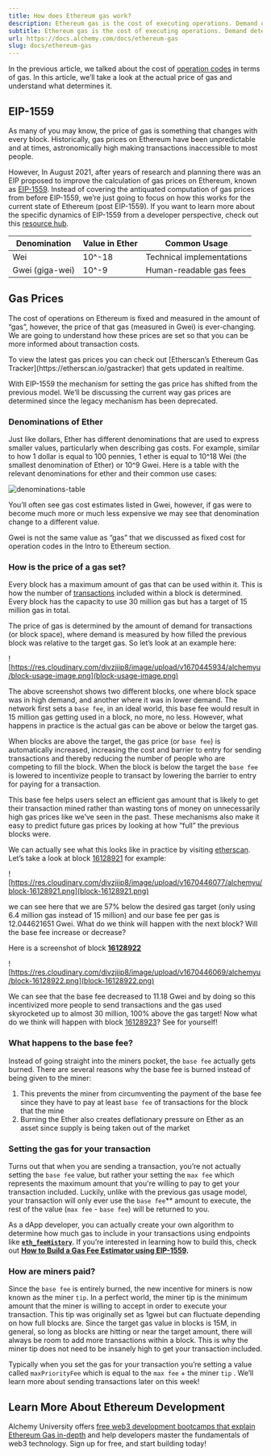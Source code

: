 ```yaml
---
title: How does Ethereum gas work?
description: Ethereum gas is the cost of executing operations. Demand determines the price, with a base fee to incentivize transactions. The fee is burned, and miners receive tips.
subtitle: Ethereum gas is the cost of executing operations. Demand determines the price, with a base fee to incentivize transactions. The fee is burned, and miners receive tips.
url: https://docs.alchemy.com/docs/ethereum-gas
slug: docs/ethereum-gas
---
```


In the previous article, we talked about the cost of [operation codes](/docs/what-is-ethereum) in terms of gas. In this article, we’ll take a look at the actual price of gas and understand what determines it.

## EIP-1559

As many of you may know, the price of gas is something that changes with every block. Historically, gas prices on Ethereum have been unpredictable and at times, astronomically high making transactions inaccessible to most people.

However, In August 2021, after years of research and planning there was an EIP proposed to improve the calculation of gas prices on Ethereum, known as [EIP-1559](https://github.com/ethereum/EIPs/blob/master/EIPS/eip-1559.md). Instead of covering the antiquated computation of gas prices from before EIP-1559, we’re just going to focus on how this works for the current state of Ethereum (post EIP-1559). If you want to learn more about the specific dynamics of EIP-1559 from a developer perspective, check out this [resource hub](/docs/eip-1559).

| Denomination    | Value in Ether | Common Usage              |
| --------------- | -------------- | ------------------------- |
| Wei             | 10^-18         | Technical implementations |
| Gwei (giga-wei) | 10^-9          | Human-readable gas fees   |

## Gas Prices

The cost of operations on Ethereum is fixed and measured in the amount of “gas”, however, the price of that gas (measured in Gwei) is ever-changing. We are going to understand how these prices are set so that you can be more informed about transaction costs.

<Info>
  To view the latest gas prices you can check out [Etherscan’s Ethereum Gas Tracker](https://etherscan.io/gastracker) that gets updated in realtime.
</Info>

With EIP-1559 the mechanism for setting the gas price has shifted from the previous model. We’ll be discussing the current way gas prices are determined since the legacy mechanism has been deprecated.

### Denominations of Ether

Just like dollars, Ether has different denominations that are used to express smaller values, particularly when describing gas costs. For example, similar to how 1 dollar is equal to 100 pennies, 1 ether is equal to 10^18 Wei (the smallest denomination of Ether) or 10^9 Gwei. Here is a table with the relevant denominations for ether and their common use cases:

![denominations-table](Screen_Shot_2022-12-12_at_2.12.01_PM.png)

You’ll often see gas cost estimates listed in Gwei, however, if gas were to become much more or much less expensive we may see that denomination change to a different value.

<Check>
  Gwei is not the same value as “gas” that we discussed as fixed cost for operation codes in the Intro to Ethereum section.
</Check>

### How is the price of a gas set?

Every block has a maximum amount of gas that can be used within it. This is how the number of [transactions](/docs/utxo-vs-account-model) included within a block is determined. Every block has the capacity to use 30 million gas but has a target of 15 million gas in total.

The price of gas is determined by the amount of demand for transactions (or block space), where demand is measured by how filled the previous block was relative to the target gas. So let’s look at an example here:

![https://res.cloudinary.com/divzjiip8/image/upload/v1670445934/alchemyu/block-usage-image.png](block-usage-image.png)

The above screenshot shows two different blocks, one where block space was in high demand, and another where it was in lower demand. The network first sets a `base fee`, in an ideal world, this base fee would result in 15 million gas getting used in a block, no more, no less. However, what happens in practice is the actual gas can be above or below the target gas.

When blocks are above the target, the gas price (or `base fee`) is automatically increased, increasing the cost and barrier to entry for sending transactions and thereby reducing the number of people who are competing to fill the block. When the block is below the target the `base fee` is lowered to incentivize people to transact by lowering the barrier to entry for paying for a transaction.

This base fee helps users select an efficient gas amount that is likely to get their transaction mined rather than wasting tons of money on unnecessarily high gas prices like we’ve seen in the past. These mechanisms also make it easy to predict future gas prices by looking at how “full” the previous blocks were.

We can actually see what this looks like in practice by visiting [etherscan](https://etherscan.io/). Let’s take a look at block [16128921](https://etherscan.io/block/16128921) for example:

![https://res.cloudinary.com/divzjiip8/image/upload/v1670446077/alchemyu/block-16128921.png](block-16128921.png)

we can see here that we are 57% below the desired gas target (only using 6.4 million gas instead of 15 million) and our base fee per gas is 12.044621651 Gwei. What do we think will happen with the next block? Will the base fee increase or decrease?

Here is a screenshot of block **[16128922](https://etherscan.io/block/16128922)**

![https://res.cloudinary.com/divzjiip8/image/upload/v1670446069/alchemyu/block-16128922.png](block-16128922.png)

We can see that the base fee decreased to 11.18 Gwei and by doing so this incentivized more people to send transactions and the gas used skyrocketed up to almost 30 million, 100% above the gas target! Now what do we think will happen with block [16128923](https://etherscan.io/block/16128923)? See for yourself!

### What happens to the base fee?

Instead of going straight into the miners pocket, the `base fee` actually gets burned. There are several reasons why the base fee is burned instead of being given to the miner:

1. This prevents the miner from circumventing the payment of the base fee since they have to pay at least `base fee` of transactions for the block that the mine
2. Burning the Ether also creates deflationary pressure on Ether as an asset since supply is being taken out of the market

### Setting the gas for your transaction

Turns out that when you are sending a transaction, you’re not actually setting the `base fee` value, but rather your setting the `max fee` which represents the maximum amount that you're willing to pay to get your transaction included. Luckily, unlike with the previous gas usage model, your transaction will only ever use the `base fee`\*\* amount to execute, the rest of the value (`max fee` - `base fee`) will be returned to you.

As a dApp developer, you can actually create your own algorithm to determine how much gas to include in your transactions using endpoints like **[`eth_feeHistory`](/reference/eth-feehistory)**. If you’re interested in learning how to build this, check out **[How to Build a Gas Fee Estimator using EIP-1559](/docs/how-to-build-a-gas-fee-estimator-using-eip-1559).**

### How are miners paid?

Since the `base fee` is entirely burned, the new incentive for miners is now known as the miner `tip`. In a perfect world, the miner tip is the minimum amount that the miner is willing to accept in order to execute your transaction. This tip was originally set as 1gwei but can fluctuate depending on how full blocks are. Since the target gas value in blocks is 15M, in general, so long as blocks are hitting or near the target amount, there will always be room to add more transactions within a block. This is why the miner tip does not need to be insanely high to get your transaction included.

Typically when you set the gas for your transaction you’re setting a value called `maxPriorityFee` which is equal to the `max fee` + the miner `tip` . We’ll learn more about sending transactions later on this week!

## Learn More About Ethereum Development

Alchemy University offers [free web3 development bootcamps that explain Ethereum Gas in-depth](https://university.alchemy.com/ethereum) and help developers master the fundamentals of web3 technology. Sign up for free, and start building today!
